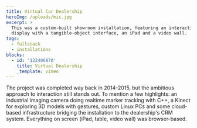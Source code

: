 ```yaml
---
title: Virtual Car Dealership
heroImg: /uploads/mic.jpg
excerpt: >
  This was a custom-built showroom installation, featuring an interactive table
  display with a tangible-object interface, an iPad and a video wall.
tags:
  - fullstack
  - installations
blocks:
  - id: '122406870'
    title: Virtual Dealership
    _template: vimeo
---
```


The project was completed way back in 2014-2015, but the ambitious approach to interaction still stands out. To mention a few highlights: an industrial imaging camera doing realtime marker tracking with C++, a Kinect for exploring 3D models with gestures, custom Linux PCs and some cloud-based infrastructure bridging the installation to the dealership's CRM system. Everything on screen (iPad, table, video wall) was browser-based.

